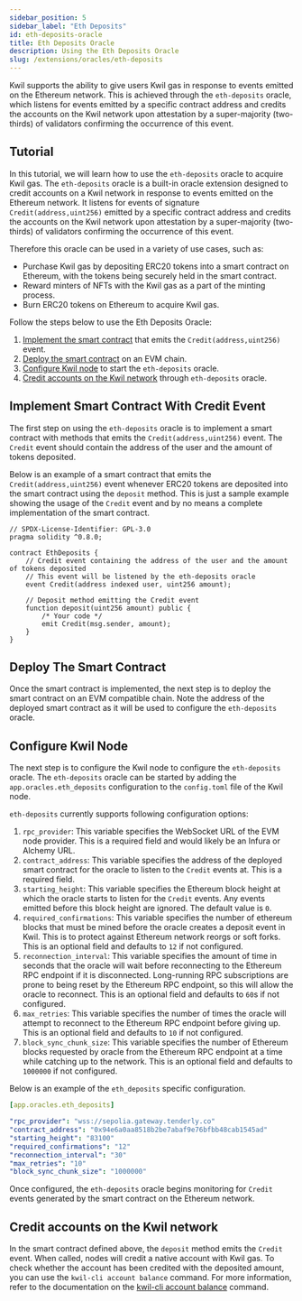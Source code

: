 ```yaml
---
sidebar_position: 5
sidebar_label: "Eth Deposits"
id: eth-deposits-oracle
title: Eth Deposits Oracle
description: Using the Eth Deposits Oracle
slug: /extensions/oracles/eth-deposits
---
```


Kwil supports the ability to give users Kwil gas in response to events emitted on the Ethereum network. This is achieved through the `eth-deposits` oracle,
which listens for events emitted by a specific contract address and credits the accounts on the Kwil network upon attestation by a super-majority
(two-thirds) of validators confirming the occurrence of this event.

## Tutorial

In this tutorial, we will learn how to use the `eth-deposits` oracle to acquire Kwil gas. The `eth-deposits` oracle is a built-in oracle extension designed to credit accounts on a Kwil network in response to events emitted on the Ethereum network. It listens for events of signature `Credit(address,uint256)` emitted by a specific contract address and credits the accounts on the Kwil network upon attestation by a super-majority (two-thirds) of validators confirming the occurrence of this event.

Therefore this oracle can be used in a variety of use cases, such as:
- Purchase Kwil gas by depositing ERC20 tokens into a smart contract on Ethereum, with the tokens being securely held in the smart contract.
- Reward minters of NFTs with the Kwil gas as a part of the minting process.
- Burn ERC20 tokens on Ethereum to acquire Kwil gas.

Follow the steps below to use the Eth Deposits Oracle:
1. [Implement the smart contract](#implement-smart-contract-with-credit-event) that emits the `Credit(address,uint256)` event.
2. [Deploy the smart contract](#deploy-the-smart-contract) on an EVM chain.
3. [Configure Kwil node](#configure-kwil-node) to start the `eth-deposits` oracle.
4. [Credit accounts on the Kwil network](#credit-accounts-on-the-kwil-network) through `eth-deposits` oracle.

## Implement Smart Contract With Credit Event

The first step on using the `eth-deposits` oracle is to implement a smart contract with methods that emits the `Credit(address,uint256)` event. The `Credit` event should contain the address of the user and the amount of tokens deposited. 

Below is an example of a smart contract that emits the `Credit(address,uint256)` event whenever ERC20 tokens are deposited into the smart contract using the `deposit` method. This is just a sample example showing the usage of the `Credit` event and by no means a complete implementation of the smart contract. 

```sol
// SPDX-License-Identifier: GPL-3.0
pragma solidity ^0.8.0;

contract EthDeposits {
    // Credit event containing the address of the user and the amount of tokens deposited
    // This event will be listened by the eth-deposits oracle
    event Credit(address indexed user, uint256 amount);

    // Deposit method emitting the Credit event
    function deposit(uint256 amount) public {
        /* Your code */
        emit Credit(msg.sender, amount);
    }
}
```

## Deploy The Smart Contract

Once the smart contract is implemented, the next step is to deploy the smart contract on an EVM compatible chain. Note the address of the deployed smart contract as it will be used to configure the `eth-deposits` oracle.

## Configure Kwil Node

The next step is to configure the Kwil node to configure the `eth-deposits` oracle. The `eth-deposits` oracle can be started by adding the `app.oracles.eth_deposits` configuration to the `config.toml` file of the Kwil node.

`eth-deposits` currently supports following configuration options:
1. `rpc_provider`: This variable specifies the WebSocket URL of the EVM node provider. This is a required field and would likely be an Infura or Alchemy URL.
2. `contract_address`: This variable specifies the address of the deployed smart contract for the oracle to listen to the `Credit` events at. This is a required field.
3. `starting_height`: This variable specifies the Ethereum block height at which the oracle starts to listen for the `Credit` events. Any events emitted before this block height are ignored. The default value is `0`.
4. `required_confirmations`: This variable specifies the number of ethereum blocks that must be mined before the oracle creates a deposit event in Kwil. This is to protect against Ethereum network reorgs or soft forks. This is an optional field and defaults to `12` if not configured.
5. `reconnection_interval`: This variable specifies the amount of time in seconds that the oracle will wait before reconnecting to the Ethereum RPC endpoint if it is disconnected. Long-running RPC subscriptions are prone to being reset by the Ethereum RPC endpoint, so this will allow the oracle to reconnect. This is an optional field and defaults to `60`s if not configured.
6. `max_retries`: This variable specifies the number of times the oracle will attempt to reconnect to the Ethereum RPC endpoint before giving up. This is an optional field and defaults to `10` if not configured.
7. `block_sync_chunk_size`: This variable specifies the number of Ethereum blocks requested by oracle from the Ethereum RPC endpoint at a time while catching up to the network. This is an optional field and defaults to `1000000` if not configured.

 Below is an example of the `eth_deposits` specific configuration.
```yaml
[app.oracles.eth_deposits]

"rpc_provider": "wss://sepolia.gateway.tenderly.co"
"contract_address": "0x94e6a0aa8518b2be7abaf9e76bfbb48cab1545ad"
"starting_height": "83100"
"required_confirmations": "12"
"reconnection_interval": "30"
"max_retries": "10"
"block_sync_chunk_size": "1000000"
```
Once configured, the `eth-deposits` oracle begins monitoring for `Credit` events generated by the smart contract on the Ethereum network.

## Credit accounts on the Kwil network

In the smart contract defined above, the `deposit` method emits the `Credit` event. When called, nodes will credit a native account with Kwil gas.
To check whether the account has been credited with the deposited amount, you can use the `kwil-cli account balance` command. For more information,
refer to the documentation on the [kwil-cli account balance](/docs/ref/kwil-cli/account/balance) command.
